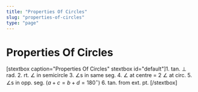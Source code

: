 ```yaml
---
title: "Properties Of Circles"
slug: "properties-of-circles"
type: "page"
---
```


# Properties Of Circles
[stextbox caption="Properties Of Circles" stextbox id="default"]1. tan. $\perp$ rad.
2. rt. $\angle$ in semicircle
3. $\angle$s in same seg.
4. $\angle$ at centre = 2 $\angle$ at circ.
5. $\angle$s in opp. seg. ($a+c=b+d=180^\circ$)
6. tan. from ext. pt.
[/stextbox]